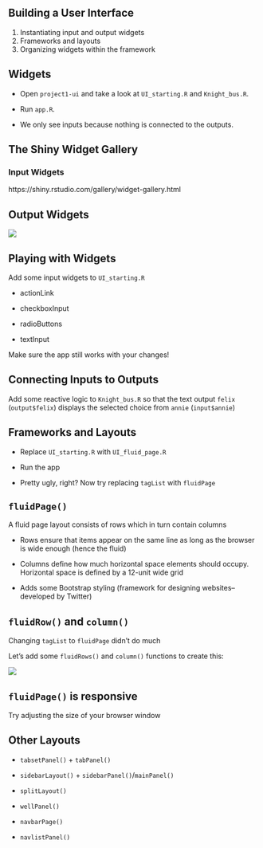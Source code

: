 ## Building a User Interface

1. Instantiating input and output widgets
2. Frameworks and layouts
3. Organizing widgets within the framework

## Widgets

- Open `project1-ui` and take a look at `UI_starting.R` and `Knight_bus.R`.

- Run `app.R`.

- We only see inputs because nothing is connected to the outputs.

## The Shiny Widget Gallery

### Input Widgets

https://shiny.rstudio.com/gallery/widget-gallery.html

## Output Widgets

![](./images/output-widgets.png)

## Playing with Widgets

Add some input widgets to `UI_starting.R`

- actionLink

- checkboxInput

- radioButtons

- textInput

Make sure the app still works with your changes!

## Connecting Inputs to Outputs

Add some reactive logic to `Knight_bus.R` so that the text output `felix` (`output$felix`) displays the selected choice from `annie` (`input$annie`)

## Frameworks and Layouts

- Replace `UI_starting.R` with `UI_fluid_page.R`

- Run the app

- Pretty ugly, right? Now try replacing `tagList` with `fluidPage`

## `fluidPage()`

A fluid page layout consists of rows which in turn contain columns

- Rows ensure that items appear on the same line as long as the browser is wide enough (hence the fluid)

- Columns define how much horizontal space elements should occupy. Horizontal space is defined by a 12-unit wide grid

- Adds some Bootstrap styling (framework for designing websites--developed by Twitter)

## `fluidRow()` and `column()`


Changing `tagList` to `fluidPage` didn't do much

Let's add some `fluidRows()` and `column()` functions to create this:

![](./images/fluid-wide.png)

## `fluidPage()` is responsive

Try adjusting the size of your browser window

## Other Layouts

- `tabsetPanel()` + `tabPanel()`

- `sidebarLayout()` + `sidebarPanel()`/`mainPanel()`

- `splitLayout()`

- `wellPanel()`

- `navbarPage()`

- `navlistPanel()`





